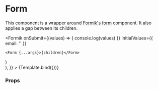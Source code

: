 

<Meta title="Components/Form/Form" component={Form} />

# Form

This component is a wrapper around [Formik's form](https://formik.org/docs/api/form) component.
It also applies a gap between its children.

  <Formik
    onSubmit={(values) => {
      console.log(values)
    }}
    initialValues={{ email: '' }}
  >
    <Form {...args}>{children}</Form>
  </Formik>
)

<Canvas>
  <Story
    name="Default"
    args={{
      children: (
        <>
          <div className="bg-gray p-4" />
          <div className="bg-gray-100 p-4" />
          <div className="bg-gray p-4" />
        </>
      ),
    }}
  >
    {Template.bind({})}
  </Story>
</Canvas>

### Props

<ArgsTable story="Default" />
